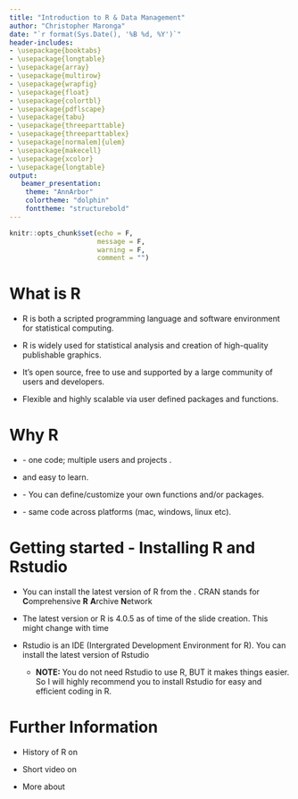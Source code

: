 ```yaml
---
title: "Introduction to R & Data Management"
author: "Christopher Maronga"
date: "`r format(Sys.Date(), '%B %d, %Y')`"
header-includes:
- \usepackage{booktabs}
- \usepackage{longtable}
- \usepackage{array}
- \usepackage{multirow}
- \usepackage{wrapfig}
- \usepackage{float}
- \usepackage{colortbl}
- \usepackage{pdflscape}
- \usepackage{tabu}
- \usepackage{threeparttable}
- \usepackage{threeparttablex}
- \usepackage[normalem]{ulem}
- \usepackage{makecell}
- \usepackage{xcolor}
- \usepackage{longtable}
output:
   beamer_presentation:
    theme: "AnnArbor"
    colortheme: "dolphin"
    fonttheme: "structurebold"
---
```


```r
knitr::opts_chunk$set(echo = F,
                      message = F,
                      warning = F,
                      comment = "")
```


# What is R

- R is both a scripted programming language and software environment for statistical computing.\vspace{5mm}

- R is widely used for statistical analysis and creation of high-quality publishable graphics.\vspace{5mm}

- It's open source, free to use and supported by a large community of users and developers. \vspace{5mm}

- Flexible and highly scalable via user defined packages and functions.


# Why R

- \textcolor{blue}{Reproducibility} - one code; multiple users and projects .\vspace{5mm}

- \textcolor{blue}{Flexible} and easy to learn.\vspace{5mm}

- \textcolor{blue}{Scalability} - You can define/customize your own functions and/or packages. \vspace{5mm}

- \textcolor{blue}{Interoperability} - same code across platforms (mac, windows, linux etc).


# Getting started - Installing R and Rstudio

- You can install the latest version of R from the  [\textcolor{blue}{CRAN repository}](https://cran.r-project.org/). CRAN stands for **C**omprehensive **R** **A**rchive **N**etwork\newline

- The latest version or R is 4.0.5 as of time of the slide creation. This might change with time\newline

- Rstudio is an IDE (Intergrated Development Environment for R). You can install the latest version of Rstudio [\textcolor{blue}{here}](https://www.rstudio.com/products/rstudio/download/#download)

     - **NOTE:** You do not need Rstudio to use R, BUT it makes things easier. So I will highly recommend you to install Rstudio for easy and efficient coding in R.


# Further Information

- History of R on [\textcolor{blue}{Wikipedia}](https://en.wikipedia.org/wiki/R_(programming_language))\vspace{2mm}

- Short video on [\textcolor{blue}{What’s R}](https://www.youtube.com/watch?v=XcBLEVknqvY&list=PLj2KWjS8zBiZBVrhh0iyplklr1I2HSG93&index=9)\vspace{2mm}

- More about [\textcolor{blue}{Rstudio IDE}](https://www.rstudio.com/products/rstudio/)\vspace{2mm}






